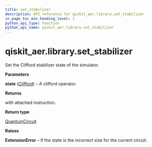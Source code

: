 ```yaml
---
title: set_stabilizer
description: API reference for qiskit_aer.library.set_stabilizer
in_page_toc_min_heading_level: 1
python_api_type: function
python_api_name: qiskit_aer.library.set_stabilizer
---
```


# qiskit\_aer.library.set\_stabilizer

<Function id="qiskit_aer.library.set_stabilizer" name="set_stabilizer" isDedicatedPage={true} github="https://github.com/qiskit/qiskit-aer/tree/stable/0.12/qiskit_aer/library/set_instructions/set_stabilizer.py" signature="set_stabilizer(self, state)">
  Set the Clifford stabilizer state of the simulator.

  **Parameters**

  **state** ([*Clifford*](qiskit.quantum_info.Clifford "qiskit.quantum_info.Clifford")) – A clifford operator.

  **Returns**

  with attached instruction.

  **Return type**

  [QuantumCircuit](qiskit.circuit.QuantumCircuit "qiskit.circuit.QuantumCircuit")

  **Raises**

  **ExtensionError** – If the state is the incorrect size for the current circuit.
</Function>

